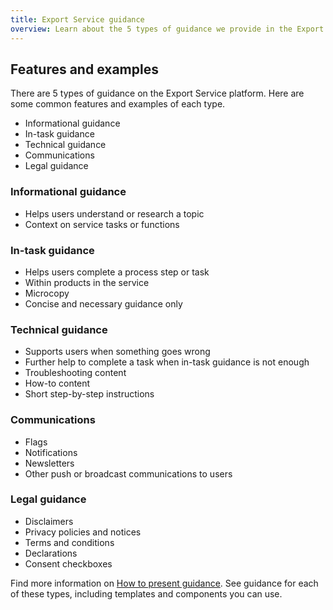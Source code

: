 ```yaml
---
title: Export Service guidance
overview: Learn about the 5 types of guidance we provide in the Export Service.
---
```


## Features and examples

There are 5 types of guidance on the Export Service platform. Here are some common features and examples of each type.

- Informational guidance
- In-task guidance
- Technical guidance
- Communications
- Legal guidance

### Informational guidance

- Helps users understand or research a topic
- Context on service tasks or functions

### In-task guidance

- Helps users complete a process step or task
- Within products in the service
- Microcopy
- Concise and necessary guidance only

### Technical guidance

- Supports users when something goes wrong
- Further help to complete a task when in-task guidance is not enough
- Troubleshooting content
- How-to content
- Short step-by-step instructions

### Communications

- Flags
- Notifications
- Newsletters
- Other push or broadcast communications to users

### Legal guidance

- Disclaimers
- Privacy policies and notices
- Terms and conditions
- Declarations
- Consent checkboxes

Find more information on [How to present guidance](./how-to-present-guidance#informational-guidance). See guidance for each of these types, including templates and components you can use.
